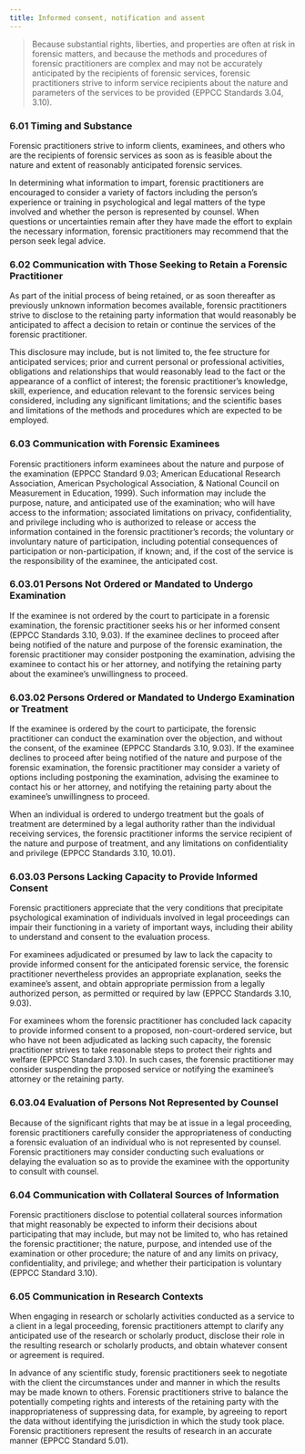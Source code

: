 ```yaml
---
title: Informed consent, notification and assent
---
```


> Because substantial rights, liberties, and properties are often at risk in forensic matters, and because the methods and procedures of forensic practitioners are complex and may not be accurately anticipated by the recipients of forensic services, forensic practitioners strive to inform service recipients about the nature and parameters of the services to be provided (EPPCC Standards 3.04, 3.10).

### 6.01 Timing and Substance

Forensic practitioners strive to inform clients, examinees, and others who are the recipients of forensic services as soon as is feasible about the nature and extent of reasonably anticipated forensic services.

In determining what information to impart, forensic practitioners are encouraged to consider a variety of factors including the person's experience or training in psychological and legal matters of the type involved and whether the person is represented by counsel. When questions or uncertainties remain after they have made the effort to explain the necessary information, forensic practitioners may recommend that the person seek legal advice.

### 6.02 Communication with Those Seeking to Retain a Forensic Practitioner

As part of the initial process of being retained, or as soon thereafter as previously unknown information becomes available, forensic practitioners strive to disclose to the retaining party information that would reasonably be anticipated to affect a decision to retain or continue the services of the forensic practitioner.

This disclosure may include, but is not limited to, the fee structure for anticipated services; prior and current personal or professional activities, obligations and relationships that would reasonably lead to the fact or the appearance of a conflict of interest; the forensic practitioner's knowledge, skill, experience, and education relevant to the forensic services being considered, including any significant limitations; and the scientific bases and limitations of the methods and procedures which are expected to be employed.

### 6.03 Communication with Forensic Examinees

Forensic practitioners inform examinees about the nature and purpose of the examination (EPPCC Standard 9.03; American Educational Research Association, American Psychological Association, & National Council on Measurement in Education, 1999). Such information may include the purpose, nature, and anticipated use of the examination; who will have access to the information; associated limitations on privacy, confidentiality, and privilege including who is authorized to release or access the information contained in the forensic practitioner's records; the voluntary or involuntary nature of participation, including potential consequences of participation or non-participation, if known; and, if the cost of the service is the responsibility of the examinee, the anticipated cost.

### 6.03.01 Persons Not Ordered or Mandated to Undergo Examination

If the examinee is not ordered by the court to participate in a forensic examination, the forensic practitioner seeks his or her informed consent (EPPCC Standards 3.10, 9.03). If the examinee declines to proceed after being notified of the nature and purpose of the forensic examination, the forensic practitioner may consider postponing the examination, advising the examinee to contact his or her attorney, and notifying the retaining party about the examinee's unwillingness to proceed.

### 6.03.02 Persons Ordered or Mandated to Undergo Examination or Treatment

If the examinee is ordered by the court to participate, the forensic practitioner can conduct the examination over the objection, and without the consent, of the examinee (EPPCC Standards 3.10, 9.03). If the examinee declines to proceed after being notified of the nature and purpose of the forensic examination, the forensic practitioner may consider a variety of options including postponing the examination, advising the examinee to contact his or her attorney, and notifying the retaining party about the examinee's unwillingness to proceed.

When an individual is ordered to undergo treatment but the goals of treatment are determined by a legal authority rather than the individual receiving services, the forensic practitioner informs the service recipient of the nature and purpose of treatment, and any limitations on confidentiality and privilege (EPPCC Standards 3.10, 10.01).

### 6.03.03 Persons Lacking Capacity to Provide Informed Consent

Forensic practitioners appreciate that the very conditions that precipitate psychological examination of individuals involved in legal proceedings can impair their functioning in a variety of important ways, including their ability to understand and consent to the evaluation process.

For examinees adjudicated or presumed by law to lack the capacity to provide informed consent for the anticipated forensic service, the forensic practitioner nevertheless provides an appropriate explanation, seeks the examinee's assent, and obtain appropriate permission from a legally authorized person, as permitted or required by law (EPPCC Standards 3.10, 9.03).

For examinees whom the forensic practitioner has concluded lack capacity to provide informed consent to a proposed, non-court-ordered service, but who have not been adjudicated as lacking such capacity, the forensic practitioner strives to take reasonable steps to protect their rights and welfare (EPPCC Standard 3.10). In such cases, the forensic practitioner may consider suspending the proposed service or notifying the examinee's attorney or the retaining party.

### 6.03.04 Evaluation of Persons Not Represented by Counsel

Because of the significant rights that may be at issue in a legal proceeding, forensic practitioners carefully consider the appropriateness of conducting a forensic evaluation of an individual who is not represented by counsel. Forensic practitioners may consider conducting such evaluations or delaying the evaluation so as to provide the examinee with the opportunity to consult with counsel.

### 6.04 Communication with Collateral Sources of Information

Forensic practitioners disclose to potential collateral sources information that might reasonably be expected to inform their decisions about participating that may include, but may not be limited to, who has retained the forensic practitioner; the nature, purpose, and intended use of the examination or other procedure; the nature of and any limits on privacy, confidentiality, and privilege; and whether their participation is voluntary (EPPCC Standard 3.10).

### 6.05 Communication in Research Contexts

When engaging in research or scholarly activities conducted as a service to a client in a legal proceeding, forensic practitioners attempt to clarify any anticipated use of the research or scholarly product, disclose their role in the resulting research or scholarly products, and obtain whatever consent or agreement is required.

In advance of any scientific study, forensic practitioners seek to negotiate with the client the circumstances under and manner in which the results may be made known to others. Forensic practitioners strive to balance the potentially competing rights and interests of the retaining party with the inappropriateness of suppressing data, for example, by agreeing to report the data without identifying the jurisdiction in which the study took place. Forensic practitioners represent the results of research in an accurate manner (EPPCC Standard 5.01).
